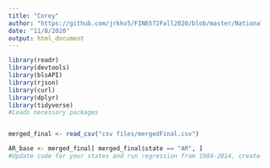 ```yaml
---
title: "Corey"
author: "https://github.com/jrkkv5/FIN6572Fall2020/blob/master/National%20Debt/importNationalDebt.Rmd"
date: "11/8/2020"
output: html_document
---
```


``` r
library(readr)
library(devtools)
library(blsAPI)
library(rjson)
library(curl)
library(dplyr)
library(tidyverse)
#Loads necessary packages


merged_final <- read_csv("csv files/mergedFinal.csv")

AR_base <- merged_final[ merged_final$state == "AR", ]
#Update code for your states and run regression from 1984-2014, create some basic plots, etc.

```